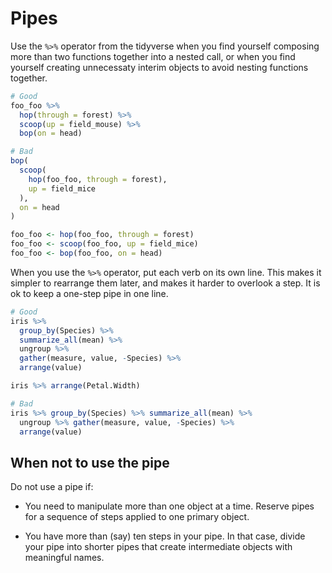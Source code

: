 # Pipes {#style-pipes}

Use the `%>%` operator from the tidyverse when you find yourself composing more than two functions together into a nested call, or when you find yourself creating unnecessaty interim objects to avoid nesting functions together.

```r
# Good
foo_foo %>%
  hop(through = forest) %>%
  scoop(up = field_mouse) %>%
  bop(on = head)

# Bad
bop(
  scoop(
    hop(foo_foo, through = forest),
    up = field_mice
  ), 
  on = head
)

foo_foo <- hop(foo_foo, through = forest)
foo_foo <- scoop(foo_foo, up = field_mice)
foo_foo <- bop(foo_foo, on = head)
```

When you use the `%>%` operator, put each verb on its own line.  This makes it simpler to rearrange them later, and makes it harder to overlook a step. It is ok to keep a one-step pipe in one line.

```r
# Good
iris %>%
  group_by(Species) %>%
  summarize_all(mean) %>%
  ungroup %>%
  gather(measure, value, -Species) %>%
  arrange(value)

iris %>% arrange(Petal.Width)

# Bad
iris %>% group_by(Species) %>% summarize_all(mean) %>%
  ungroup %>% gather(measure, value, -Species) %>%
  arrange(value)
```

## When not to use the pipe

Do not use a pipe if:

* You need to manipulate more than one object at a time. Reserve pipes for a sequence of steps applied to one primary object.

* You have more than (say) ten steps in your pipe. In that case, divide your pipe into shorter pipes that create intermediate objects with meaningful names.
